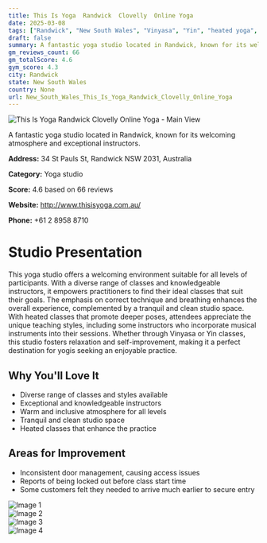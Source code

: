 ```yaml
---
title: This Is Yoga  Randwick  Clovelly  Online Yoga
date: 2025-03-08
tags: ["Randwick", "New South Wales", "Vinyasa", "Yin", "heated yoga", "inclusive atmosphere", "clean studio", "Randwick"]  
draft: false
summary: A fantastic yoga studio located in Randwick, known for its welcoming atmosphere and exceptional instructors.
gm_reviews_count: 66
gm_totalScore: 4.6
gym_score: 4.3
city: Randwick
state: New South Wales
country: None
url: New_South_Wales_This_Is_Yoga_Randwick_Clovelly_Online_Yoga
---
```


<div className="aspect-[16/9] relative my-8">
  <img 
    src="https://lh5.googleusercontent.com/p/AF1QipMkBT2niVysDPpNSyTLGSWRvBzZhplxFXouikZ_=w1920-h1080-k-no"
    alt="This Is Yoga  Randwick  Clovelly  Online Yoga - Main View"
    className="object-cover absolute inset-0 w-full h-full rounded-lg"
  />
</div>

A fantastic yoga studio located in Randwick, known for its welcoming atmosphere and exceptional instructors.

**Address:** 34 St Pauls St, Randwick NSW 2031, Australia

**Category:** Yoga studio

**Score:** 4.6 based on 66 reviews

**Website:** http://www.thisisyoga.com.au/

**Phone:** +61 2 8958 8710

# Studio Presentation

This yoga studio offers a welcoming environment suitable for all levels of participants. With a diverse range of classes and knowledgeable instructors, it empowers practitioners to find their ideal classes that suit their goals. The emphasis on correct technique and breathing enhances the overall experience, complemented by a tranquil and clean studio space. With heated classes that promote deeper poses, attendees appreciate the unique teaching styles, including some instructors who incorporate musical instruments into their sessions. Whether through Vinyasa or Yin classes, this studio fosters relaxation and self-improvement, making it a perfect destination for yogis seeking an enjoyable practice.



## Why You'll Love It

- Diverse range of classes and styles available
- Exceptional and knowledgeable instructors
- Warm and inclusive atmosphere for all levels
- Tranquil and clean studio space
- Heated classes that enhance the practice

## Areas for Improvement

- Inconsistent door management, causing access issues
- Reports of being locked out before class start time
- Some customers felt they needed to arrive much earlier to secure entry

<div className="grid grid-cols-1 xl:grid-cols-2 gap-4 my-8">
<div className="aspect-[4/3] relative"><img src="https://lh5.googleusercontent.com/p/AF1QipNOe_yOZz4vf4M7DwNgwCUOJvNzTp5A14x2vDsB=w1920-h1080-k-no" alt="Image 1" className="object-cover absolute inset-0 w-full h-full rounded-lg" /></div>
<div className="aspect-[4/3] relative"><img src="https://lh3.googleusercontent.com/p/AF1QipP7FFOo87XeRdRQQHPkrvsnC_1F93Hgr5ANC9Rv=w1920-h1080-k-no-pi-20-ya160.50002-ro0-fo100" alt="Image 2" className="object-cover absolute inset-0 w-full h-full rounded-lg" /></div>
<div className="aspect-[4/3] relative"><img src="https://lh5.googleusercontent.com/p/AF1QipOnhzrlZ6FD0GzKE_5cqrhc5cjOyosoJIVCwn8t=w1920-h1080-k-no" alt="Image 3" className="object-cover absolute inset-0 w-full h-full rounded-lg" /></div>
<div className="aspect-[4/3] relative"><img src="https://lh5.googleusercontent.com/p/AF1QipMDb2J-xXChjESCdbt3cSOpUSM2zIG_A_fkjAE3=w1920-h1080-k-no" alt="Image 4" className="object-cover absolute inset-0 w-full h-full rounded-lg" /></div>
</div>